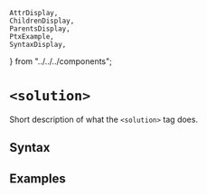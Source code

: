     AttrDisplay,
    ChildrenDisplay,
    ParentsDisplay,
    PtxExample,
    SyntaxDisplay,
} from "../../../components";

# `<solution>`

Short description of what the `<solution>` tag does.

## Syntax

<SyntaxDisplay name="solution" />

## Examples

    
